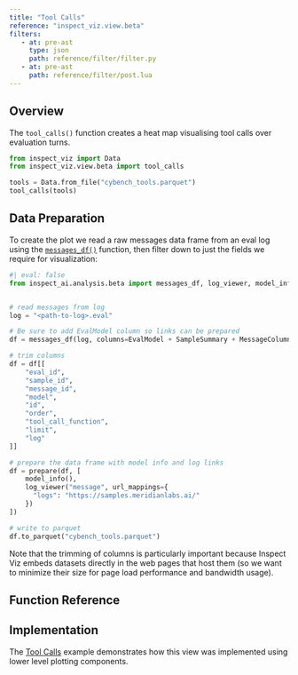 ```yaml
---
title: "Tool Calls"
reference: "inspect_viz.view.beta"
filters: 
   - at: pre-ast
     type: json
     path: reference/filter/filter.py
   - at: pre-ast
     path: reference/filter/post.lua
---
```


## Overview

The `tool_calls()` function creates a heat map visualising tool calls over evaluation turns.

```python
from inspect_viz import Data
from inspect_viz.view.beta import tool_calls

tools = Data.from_file("cybench_tools.parquet")
tool_calls(tools)
```


## Data Preparation

To create the plot we read a raw messages data frame from an eval log using the [`messages_df()`](https://inspect.aisi.org.uk/reference/inspect_ai.analysis.html#messages_df) function, then filter down to just the fields we require for visualization:

```python
#| eval: false
from inspect_ai.analysis.beta import messages_df, log_viewer, model_info, prepare, EvalModel, MessageColumns, SampleSummary


# read messages from log
log = "<path-to-log>.eval"

# Be sure to add EvalModel column so links can be prepared
df = messages_df(log, columns=EvalModel + SampleSummary + MessageColumns)

# trim columns
df = df[[
    "eval_id",
    "sample_id",
    "message_id",
    "model",
    "id",
    "order",
    "tool_call_function",
    "limit",
    "log"
]]

# prepare the data frame with model info and log links
df = prepare(df, [
    model_info(),
    log_viewer("message", url_mappings={
      "logs": "https://samples.meridianlabs.ai/"  
    })
])

# write to parquet
df.to_parquet("cybench_tools.parquet")
```

Note that the trimming of columns is particularly important because Inspect Viz embeds datasets directly in the web pages that host them (so we want to minimize their size for page load performance and bandwidth usage).

## Function Reference {reference="tool_calls"}

## Implementation

The [Tool Calls](examples/inspect/tool-calls/index.qmd) example demonstrates how this view was implemented using lower level plotting components.

